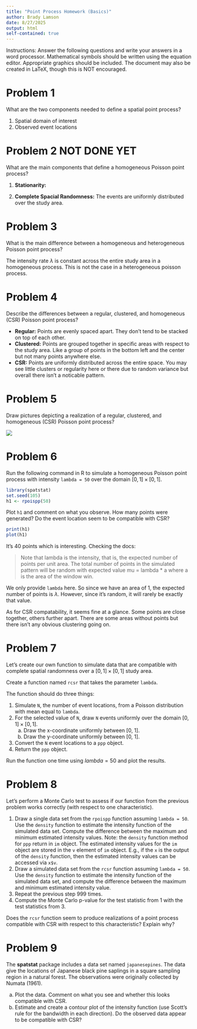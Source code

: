 ```yaml
---
title: "Point Process Homework (Basics)"
author: Brady Lamson
date: 8/27/2025
output: html
self-contained: true
---
```


Instructions:  Answer the following questions and write your answers in a word processor.  Mathematical symbols should be written using the equation editor.  Appropriate graphics should be included.  The document may also be created in LaTeX, though this is NOT encouraged.

# Problem 1

What are the two components needed to define a spatial point process?

1. Spatial domain of interest
2. Observed event locations

# Problem 2 NOT DONE YET

What are the main components that define a homogeneous Poisson point process? 

1. **Stationarity:**

2. **Complete Spacial Randomness:** The events are uniformly distributed over the study area. 

# Problem 3

What is the main difference between a homogeneous and heterogeneous Poisson point process?

The intensity rate $\lambda$ is constant across the entire study area in a homogeneous process. This is not the case in a heterogeneous poisson process. 

# Problem 4

Describe the differences between a regular, clustered, and homogeneous (CSR) Poisson point process?

- **Regular:** Points are evenly spaced apart. They don't tend to be stacked on top of each other.
- **Clustered:** Points are grouped together in specific areas with respect to the study area. Like a group of points in the bottom left and the center but not many points anywhere else. 
- **CSR:** Points are uniformly distributed across the entire space. You may see little clusters or regularity here or there due to random variance but overall there isn't a noticable pattern.

# Problem 5

Draw pictures depicting a realization of a regular, clustered, and homogeneous (CSR) Poisson point process?

![](../../images/point-process-examples.png)

# Problem 6

Run the following command in R to simulate a homogeneous Poisson point process with intensity `lambda = 50` over the domain $[0, 1]\times[0,1]$. 

```r
library(spatstat)
set.seed(105)
h1 <- rpoispp(50)
```

Plot `h1` and comment on what you observe. How many points were generated? Do the event location seem to be compatible with CSR?

```r
print(h1)
plot(h1)
```

It's 40 points which is interesting. Checking the docs: 

> Note that lambda is the intensity, that is, the expected number of points per unit area. The total number of points in the simulated pattern will be random with expected value mu = lambda * a where a is the area of the window win.

We only provide `lambda` here. So since we have an area of 1, the expected number of points is $\lambda$. However, since it's random, it will rarely be exactly that value. 

As for CSR compatability, it seems fine at a glance. Some points are close together, others further apart. There are some areas without points but there isn't any obvious clustering going on. 

# Problem 7

Let's create our own function to simulate data that are compatible with complete spatial randomness over a $[0, 1]\times[0,1]$ study area.

Create a function named `rcsr` that takes the parameter `lambda`.

The function should do three things:

1. Simulate `N`, the number of event locations, from a Poisson distribution with mean equal to `lambda`.
2. For the selected value of `N`, draw `N` events uniformly over the domain $[0, 1]\times[0,1]$.
    a. Draw the x-coordinate uniformly between [0, 1].
    b. Draw the y-coordinate uniformly between [0, 1].
3. Convert the `N` event locations to a `ppp` object.
4. Return the `ppp` object.

Run the function one time using $lambda = 50$ and plot the results.


# Problem 8

Let's perform a Monte Carlo test to assess if our function from the previous problem works correctly (with respect to one characteristic).

1. Draw a single data set from the `rpoispp` function assuming `lambda = 50`. Use the `density` function to estimate the intensity function of the simulated data set. Compute the difference between the maximum and minimum estimated intensity values. Note: the `density` function method for `ppp` return in `im` object. The estimated intensity values for the `im` object are stored in the `v` element of `im` object. E.g., if the `x` is the output of the `density` function, then the estimated intensity values can be accessed via `x$v`.
2. Draw a simulated data set from the `rcsr` function assuming `lambda = 50`. Use the `density` function to estimate the intensity function of the simulated data set, and compute the difference between the maximum and minimum estimated intensity value.
3. Repeat the previous step 999 times.
4. Compute the Monte Carlo p-value for the test statistic from 1 with the test statistics from 3.

Does the `rcsr` function seem to produce realizations of a point process compatible with CSR with respect to this characteristic? Explain why?

# Problem 9

The **spatstat** package includes a data set named `japanesepines`.  The data give the locations of Japanese black pine saplings in a square sampling region in a natural forest. The observations were originally collected by Numata (1961).  

a) Plot the data.  Comment on what you see and whether this looks compatible with CSR.
a) Estimate and create a contour plot of the intensity function (use Scott’s rule for the bandwidth in each direction).  Do the observed data appear to be compatible with CSR?
